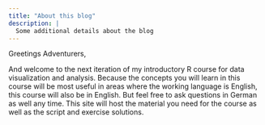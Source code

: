 ```yaml
---
title: "About this blog"
description: |
  Some additional details about the blog
---
```


Greetings Adventurers,

And welcome to the next iteration of my introductory R course for data visualization and analysis. Because the concepts you will learn in this course will be most useful in areas where the working language is English, this course will also be in English. But feel free to ask questions in German as well any time.
This site will host the material you need for the
course as well as the script and exercise solutions.




